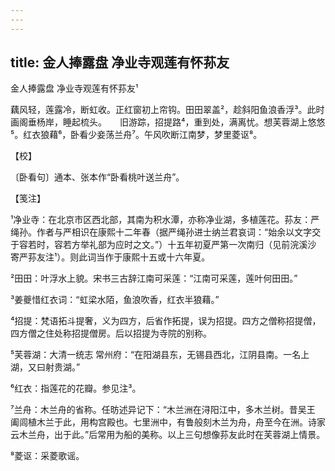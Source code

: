 ```yaml
---
---
---
```

title: 金人捧露盘 净业寺观莲有怀荪友
---



金人捧露盘 净业寺观莲有怀荪友¹





藕风轻，莲露冷，断虹收。正红窗初上帘钩。田田翠盖²，趁斜阳鱼浪香浮³。此时画阁垂杨岸，睡起梳头。　　旧游踪，招提路⁴，重到处，满离忧。想芙蓉湖上悠悠⁵。红衣狼藉⁶，卧看少妾荡兰舟⁷。午风吹断江南梦，梦里菱讴⁸。





【校】


〔卧看句〕通本、张本作“卧看桃叶送兰舟”。





【笺注】


¹净业寺：在北京市区西北部，其南为积水潭，亦称净业湖，多植莲花。荪友：严绳孙。作者与严相识在康熙十二年春（据严绳孙进士纳兰君哀词：“始余以文字交于容若时，容若方举礼部为应时之文。”）十五年初夏严第一次南归（见前浣溪沙 寄严荪友注¹）。则此词当作于康熙十五或十六年夏。

²田田：叶浮水上貌。宋书三古辞江南可采莲：“江南可采莲，莲叶何田田。”

³姜夔惜红衣词：“虹梁水陌，鱼浪吹香，红衣半狼藉。”

⁴招提：梵语拓斗提奢，义为四方，后省作拓提，误为招提。四方之僧称招提僧，四方僧之住处称招提僧房。后以招提为寺院的别称。

⁵芙蓉湖：大清一统志 常州府：“在阳湖县东，无锡县西北，江阴县南。一名上湖，又曰射贵湖。”

⁶红衣：指莲花的花瓣。参见注³。

⁷兰舟：木兰舟的省称。任昉述异记下：“木兰洲在浔阳江中，多木兰树。昔吴王 阖闾植木兰于此，用构宫殿也。七里洲中，有鲁般刻木兰为舟，舟至今在洲。诗家云木兰舟，出于此。”后常用为船的美称。以上三句想像荪友此时在芙蓉湖上情景。

⁸菱讴：采菱歌谣。